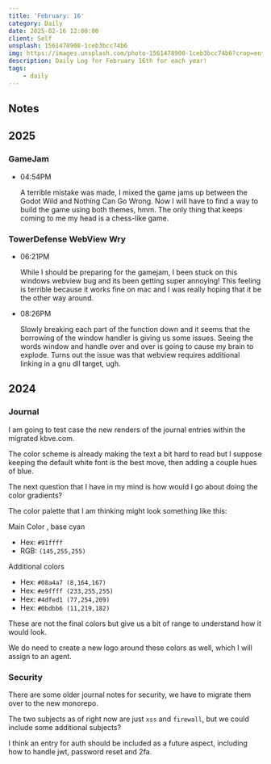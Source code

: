 ```yaml
---
title: 'February: 16'
category: Daily
date: 2025-02-16 12:00:00
client: Self
unsplash: 1561478908-1ceb3bcc74b6
img: https://images.unsplash.com/photo-1561478908-1ceb3bcc74b6?crop=entropy&cs=srgb&fm=jpg&ixid=MnwzNjM5Nzd8MHwxfHJhbmRvbXx8fHx8fHx8fDE2ODE3NDg2ODY&ixlib=rb-4.0.3&q=85
description: Daily Log for February 16th for each year!
tags:
    - daily
---
```


## Notes

## 2025

### GameJam

-   04:54PM

    A terrible mistake was made, I mixed the game jams up between the Godot Wild and Nothing Can Go Wrong. 
    Now I will have to find a way to build the game using both themes, hmm.
    The only thing that keeps coming to me my head is a chess-like game.

### TowerDefense WebView Wry

-   06:21PM

    While I should be preparing for the gamejam, I been stuck on this windows webview bug and its been getting super annoying!
    This feeling is terrible because it works fine on mac and I was really hoping that it be the other way around.

-   08:26PM

    Slowly breaking each part of the function down and it seems that the borrowing of the window handler is giving us some issues.
    Seeing the words window and handle over and over is going to cause my brain to explode.
    Turns out the issue was that webview requires additional linking in a gnu dll target, ugh.

## 2024

### Journal

I am going to test case the new renders of the journal entries within the migrated kbve.com.

The color scheme is already making the text a bit hard to read but I suppose keeping the default white font is the best move, then adding a couple hues of blue.

The next question that I have in my mind is how would I go about doing the color gradients?

The color palette that I am thinking might look something like this:

Main Color , base cyan
- Hex: `#91ffff`
- RGB: `(145,255,255)`

Additional colors
- Hex: `#08a4a7	(8,164,167)`
- Hex: `#e9ffff	(233,255,255)`
- Hex: `#4dfed1	(77,254,209)`
- Hex: `#0bdbb6	(11,219,182)`

These are not the final colors but give us a bit of range to understand how it would look.

We do need to create a new logo around these colors as well, which I will assign to an agent.


### Security

There are some older journal notes for security, we have to migrate them over to the new monorepo.

The two subjects as of right now are just `xss` and `firewall`, but we could include some additional subjects?

I think an entry for auth should be included as a future aspect, including how to handle jwt, password reset and 2fa.
